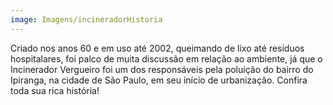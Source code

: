 ```yaml
---
image: Imagens/incineradorHistoria
---
```

Criado nos anos 60 e em uso até 2002, queimando de lixo até resíduos hospitalares, foi palco de muita discussão em relação ao ambiente, já que o Incinerador Vergueiro foi um dos responsáveis pela poluição do bairro do Ipiranga, na cidade de São Paulo, em seu início de urbanização. Confira toda sua rica história!